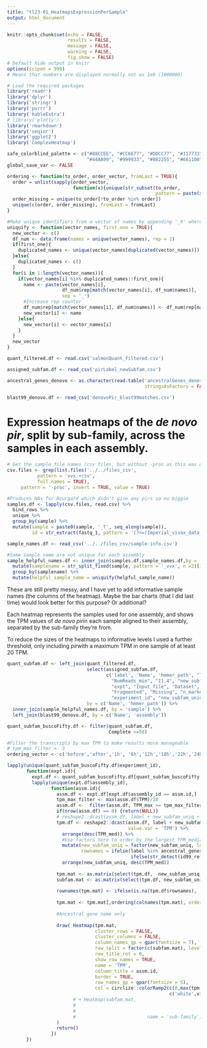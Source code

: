 ```yaml
---
title: "tl23-01_HeatmapsExpressionPerSample"
output: html_document
---
```


```r
knitr::opts_chunk$set(echo = FALSE, 
                      results = FALSE, 
                      message = FALSE, 
                      warning = FALSE,
                      fig.show = FALSE)
# Default hide output in knitr
options(scipen = 999) 
# Means that numbers are displayed normally not as 1e6 (1000000)
```

```r
# Load the required packages
library('readr')
library('dplyr')
library('stringr')
library('purrr')
library('kableExtra')
# library('plotly')
library('rmarkdown')
library('seqinr')
library('ggplot2')
library('ComplexHeatmap')

safe_colorblind_palette <- c("#88CCEE", "#CC6677", "#DDCC77", "#117733", "#332288", "#AA4499", 
                             "#44AA99", "#999933", "#882255", "#661100", "#6699CC", "#888888")
global_save_var <- FALSE
```

```r
ordering <- function(to_order, order_vector, fromLast = TRUE){
  order = unlist(sapply(order_vector, 
                        function(x){unique(str_subset(to_order, 
                                                      pattern = paste(x)))}))
  order_missing = unique(to_order[!to_order %in% order])
  unique(c(order, order_missing), fromLast = fromLast)
}
```

```r
#Make unique identifiers from a vector of names by appending '_X' where X is the number of the 'replicate'.
uniquify <- function(vector_names, first_one = TRUE){
  new_vector <- c()
  df_num <- data.frame(names = unique(vector_names), rep = 1)
  if(first_one){
    duplicated_names <- unique(vector_names[duplicated(vector_names)])
  }else{
    duplicated_names <- c()
  }
  for(i in 1:length(vector_names)){
    if(vector_names[i] %in% duplicated_names|!first_one){
      name <- paste(vector_names[i],
                    df_num$rep[match(vector_names[i], df_num$names)],
                    sep = '_')
      #Increase rep counter
      df_num$rep[match(vector_names[i], df_num$names)] <- df_num$rep[match(vector_names[i], df_num$names)] + 1
      new_vector[i] <- name
    }else{
      new_vector[i] <- vector_names[i]
    }
  }
  new_vector
}
```

```r

quant_filtered.df <- read.csv('salmonQuant_filtered.csv')

assigned_subfam.df <- read_csv('pirLabel_newSubfam.csv')

ancestral_genes_denovo <- as.character(read.table('ancestralGenes_denovo.txt', 
                                                  stringsAsFactors = FALSE)$x)

blast99_denovo.df <- read_csv('denovoPir_blast99matches.csv')

```


# Expression heatmaps of the _de novo_ _pir_\s, split by sub-family, across the samples in each assembly.

```r
# Get the sample file names (csv files, but without -proc as this was used for interrupted NF pipelines)
csv.files <- grep(list.files('../../files_csv', 
           pattern = 'vvx.+csv', 
           full.names = TRUE),
     pattern = '-proc', invert = TRUE, value = TRUE)

#Produces NAs for Bourgard which didn't give any pirs so no biggie
samples.df <- lapply(csv.files, read.csv) %>% 
  bind_rows %>% 
  unique %>% 
  group_by(sample) %>% 
  mutate(sample = paste0(sample, '_T', seq_along(sample)),
         id = str_extract(fastq_1, pattern = '(?<=(Imperial_vivax_data_copy/|/nfFetchNGS_dir(|_redownload)/fastq/)).+(?=_(trimmed_paired|SRR|ERR))'))

sample_names.df <- read_csv('../../files_csv/sample-info.csv') 

#Some sample name are not unique for each assembly
sample_helpful_names.df <- inner_join(samples.df,sample_names.df,by = 'id') %>% 
  mutate(samplename = str_split_fixed(sample, pattern = '_vvx', n =2)[1]) %>% 
  group_by(samplename) %>% 
  mutate(helpful_sample_name = uniquify(helpful_sample_name))

```

These are still pretty messy, and I have yet to add informative sample names (the columns of the heatmap). Maybe the bar charts (that I did last time) would look better for this purpose? Or additional?

Each heatmap represents the samples used for one assembly, and shows the TPM values of _de novo pir_\s in each sample aligned to their assembly, separated by the sub-family they're from. 

To reduce the sizes of the heatmaps to informative levels I used a further threshold, only including _pir_\s with a maximum TPM in one sample of at least 20 TPM.

```r
quant_subfam.df <- left_join(quant_filtered.df, 
                             select(assigned_subfam.df, 
                                    c('label', 'Name', 'hmmer_path', "TPM_med", "TPM_max", "TPM_min", "NumReads_med", "NumReads_max", 
                                      "NumReads_min", "I1.4", "new_subfam", "num_pir", "num_transcripts", 
                                      "expt", "Input_file", "Dataset", "Complete", "Single", "Duplicated", 
                                      "Fragmented", "Missing", "n_markers", "lifecycle_stage", "location", 
                                      "experiment_id", "new_subfam_uniq", "assembly_id")),
                             by = c('Name', 'hmmer_path')) %>% 
  inner_join(sample_helpful_names.df, by = 'sample') %>% 
  left_join(blast99_denovo.df, by = c('Name', 'assembly'))

quant_subfam_buscoFifty.df <- filter(quant_subfam.df,
                                     Complete >=50)

#Filter the transcripts by max TPM to make results more manageable
# tpm_max_filter <- 3
ordering_vector <- c('before','after','1h', '6h','12h','18h','22h','24h','26h','30h','36h','42h','48h','7d')

lapply(unique(quant_subfam_buscoFifty.df$experiment_id), 
       function(expt.id){
         expt.df <- quant_subfam_buscoFifty.df[quant_subfam_buscoFifty.df$experiment_id == expt.id,]
         lapply(unique(expt.df$assembly_id), 
                function(assm.id){
                  assm.df <- expt.df[expt.df$assembly_id == assm.id,] 
                  tpm_max_filter <- max(assm.df$TPM)/10
                  assm.df <-  filter(assm.df, TPM_max >= tpm_max_filter)
                  if(nrow(assm.df) == 0) {return(NULL)}
                  # reshape2::dcast(assm.df, label + new_subfam_uniq + TPM_med ~ sample + helpful_sample_name, value.var = 'TPM') 
                  tpm.df <- reshape2::dcast(assm.df, label + new_subfam_uniq + TPM_med + id99_ref ~ helpful_sample_name, 
                                            value.var = 'TPM') %>% 
                    arrange(desc(TPM_med)) %>% 
                    #Use factors here to order by the largest TPM_median sub-families.
                    mutate(new_subfam_uniq = factor(new_subfam_uniq, levels = unique(new_subfam_uniq)),
                           rownames = ifelse(label %in% ancestral_genes_denovo, 'anc', 
                                             ifelse(str_detect(id99_ref, pattern = 'P'), id99_ref, NA ))) %>% 
                    arrange(new_subfam_uniq, desc(TPM_med))
                  
                  tpm.mat <- as.matrix(select(tpm.df, -new_subfam_uniq, -TPM_med, -id99_ref, -rownames, -label))
                  subfam.mat <- as.matrix(select(tpm.df, new_subfam_uniq))
                  
                  rownames(tpm.mat) <- ifelse(is.na(tpm.df$rownames), '', tpm.df$rownames)
                  
                  tpm.mat <- tpm.mat[,ordering(colnames(tpm.mat), order_vector = ordering_vector), drop = FALSE]
                  
                  #Ancestral gene name only
                  
                  draw( Heatmap(tpm.mat, 
                                cluster_rows = FALSE, 
                                cluster_columns = FALSE,
                                column_names_gp = gpar(fontsize = 7),
                                row_split = factor(c(subfam.mat), levels = unique(subfam.mat)),
                                row_title_rot = 0,
                                show_row_names = TRUE,
                                name = 'TPM',
                                column_title = assm.id,
                                border = TRUE,
                                row_names_gp = gpar(fontsize = 5),
                                col = circlize::colorRamp2(c(0,max(tpm.mat)/2,max(tpm.mat)),
                                                           c('white',viridis::viridis(2)))) 
                        # + Heatmap(subfam.mat, 
                        #                                                  show_row_names = FALSE,
                        #                                                  column_names_gp = gpar(fontsize = 7),
                        #                          name = 'sub-family') 
                  )
                  return()
                })
       })
```
